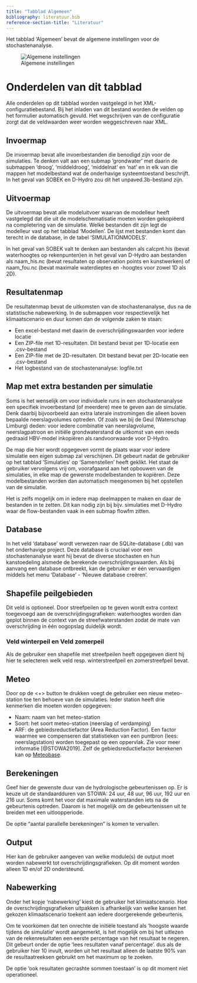 ```yaml
---
title: "Tabblad Algemeen"
bibliography: literatuur.bib
reference-section-title: "Literatuur"
---
```


Het tabblad 'Algemeen' bevat de algemene instellingen voor de stochastenanalyse. 

![Algemene instellingen](img/frm_algemeen.png "Algemene instellingen")

# Onderdelen van dit tabblad

Alle onderdelen op dit tabblad worden vastgelegd in het XML-configuratiebestand. Bij het inladen van dit bestand worden de velden op het formulier automatisch gevuld. Het wegschrijven van de configuratie zorgt dat de veldwaarden weer worden weggeschreven naar XML.

## Invoermap
De invoermap bevat alle invoerbestanden die benodigd zijn voor de simulaties. Te denken valt aan een submap 'grondwater' met daarin de submappen 'droog', 'middeldroog', 'middelnat' en 'nat' en in elk van die mappen het modelbestand wat de onderhavige systeemtoestand beschrijft. In het geval van SOBEK en D-Hydro zou dit het unpaved.3b-bestand zijn.

## Uitvoermap
De uitvoermap bevat alle modeluitvoer waarvan de modelleur heeft vastgelegd dat die uit de modelschematisatie moeten worden gekopiëerd na completering van de simulatie. Welke bestanden dit zijn legt de modelleur vast op het tabblad 'Modellen'. De lijst met bestanden komt dan terecht in de database, in de tabel 'SIMULATIONMODELS'.

In het geval van SOBEK valt te denken aan bestanden als calcpnt.his (bevat waterhoogtes op rekenpunten)en in het geval van D-Hydro aan bestanden als naam_his.nc (bevat resultaten op observation points en kunstwerken) of naam_fou.nc (bevat maximale waterdieptes en -hoogtes voor zowel 1D als 2D).

## Resultatenmap
De resultatenmap bevat de uitkomsten van de stochastenanalyse, dus na de statistische nabewerking. In de submappen voor respectievelijk het klimaatscenario en duur komen dan de volgende zaken te staan:

* Een excel-bestand met daarin de overschrijdingswaarden voor iedere locatie
* Een ZIP-file met 1D-resultaten. Dit bestand bevat per 1D-locatie een .csv-bestand
* Een ZIP-file met de 2D-resultaten. Dit bestand bevat per 2D-locatie een .csv-bestand
* Het logbestand van de stochastenanalyse: logfile.txt

## Map met extra bestanden per simulatie
Soms is het wenselijk om voor individuele runs in een stochastenanalyse een specifiek invoerbestand (of meerdere) mee te geven aan de simulatie. Denk daarbij bijvoorbeeld aan extra laterale instromingen die alleen boven bepaalde neerslagvolumes optreden. Of zoals we bij de Geul (Waterschap Limburg) deden: voor iedere combinatie van neerslagvolume, neerslagpatroon en initiële grondwaterstand de uitkomst van een reeds gedraaid HBV-model inkopiëren als randvoorwaarde voor D-Hydro.

De map die hier wordt opgegeven vormt de plaats waar voor iedere simulatie een eigen submap zal verschijnen. Dit gebeurt nadat de gebruiker op het tabblad 'Simulaties' op 'Samenstellen' heeft geklikt. Het staat de gebruiker vervolgens vrij om, voorafgaand aan het opbouwen van de simulaties, in elke map de gewenste modelbestanden te kopiëren. Deze modelbestanden worden dan automatisch meegenomen bij het opstellen van de simulatie.

Het is zelfs mogelijk om in iedere map deelmappen te maken en daar de bestanden in te zetten. Dit kan nodig zijn bij bijv. simulaties met D-Hydro waar de flow-bestanden vaak in een submap flowfm zitten.

## Database
In het veld 'database' wordt verwezen naar de SQLite-database (.db) van het onderhavige project. Deze database is cruciaal voor een stochastenanalyse want hij bevat de diverse stochasten en hun kanstoedeling alsmede de berekende overschrijdingswaarden. Als bij aanvang een database ontbreekt, kan de gebruiker er één vervaardigen middels het menu 'Database' - 'Nieuwe database creëren'.

## Shapefile peilgebieden
Dit veld is optioneel. Door streefpeilen op te geven wordt extra context toegevoegd aan de overschrijdingsgrafieken: waterhoogtes worden dan geplot binnen de context van de streefwaterstanden zodat de mate van overschrijding in één oogopslag duidelijk wordt.

### Veld winterpeil en Veld zomerpeil
Als de gebruiker een shapefile met streefpeilen heeft opgegeven dient hij hier te selecteren welk veld resp. winterstreefpeil en zomerstreefpeil bevat.

## Meteo
Door op de <+> button te drukken voegt de gebruiker een nieuw meteo-station toe ten behoeve van de simulaties. Ieder station heeft drie kenmerken die moeten worden opgegeven:

* Naam: naam van het meteo-station
* Soort: het soort meteo-station (neerslag of verdamping)
* ARF: de gebiedsreductiefactor (Area Reduction Factor). Een factor waarmee we compenseren dat statistieken van een puntbron (lees: neerslagstation) worden toegepast op een oppervlak. Zie voor meer informatie [@STOWA2019]. Zelf de gebiedsreductiefactor berekenen kan op [Meteobase](https://www.meteobase.nl).

## Berekeningen
Geef hier de gewenste duur van de hydrologische gebeurtenissen op. Er is keuze uit de standaardduren van STOWA: 24 uur, 48 uur, 96 uur, 192 uur en 216 uur. Soms komt het voor dat maximale waterstanden iets na de gebeurtenis optreden. Daarom is het mogelijk om de gebeurtenissen uit te breiden met een uitloopperiode.

De optie "aantal parallelle berekeningen" is komen te vervallen.

## Output
Hier kan de gebruiker aangeven van welke module(s) de output moet worden nabewerkt tot overschrijdingsgrafieken. Op dit moment worden alleen 1D en/of 2D ondersteund.

## Nabewerking
Onder het kopje 'nabewerking' kiest de gebruiker het klimaatscenario. Hoe de overschrijdingsgrafieken uitpakken is afhankelijk van welke kansen het gekozen klimaatscenario toekent aan iedere doorgerekende gebeurtenis.

Om te voorkomen dat ten onrechte de initiële toestand als 'hoogste waarde tijdens de simulatie' wordt aangemerkt, is het mogelijk om bij het uitlezen van de rekenresultaten een eerste percentage van het resultaat te negeren. Dit gebeurt onder de optie 'lees resultaten vanaf percentage'. dus als de gebruiker hier 10 invult, worden uit het resultaat alleen de laatste 90% van de resultaatreeksen gebruikt om het maximum op te zoeken.

De optie 'ook resultaten gecrashte sommen toestaan' is op dit moment niet operationeel.










